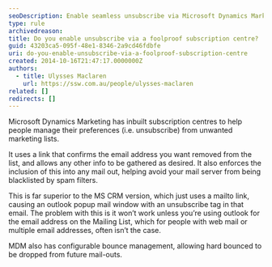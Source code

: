 ```yaml
---
seoDescription: Enable seamless unsubscribe via Microsoft Dynamics Marketing's foolproof subscription centre, ensuring accurate email address removal and configurable bounce management for effective mail-outs.
type: rule
archivedreason:
title: Do you enable unsubscribe via a foolproof subscription centre?
guid: 43203ca5-095f-48e1-8346-2a9cd46fdbfe
uri: do-you-enable-unsubscribe-via-a-foolproof-subscription-centre
created: 2014-10-16T21:47:17.0000000Z
authors:
  - title: Ulysses Maclaren
    url: https://ssw.com.au/people/ulysses-maclaren
related: []
redirects: []
---
```


Microsoft Dynamics Marketing has inbuilt subscription centres to help people manage their preferences (i.e. unsubscribe) from unwanted marketing lists.

It uses a link that confirms the email address you want removed from the list, and allows any other info to be gathered as desired.
It also enforces the inclusion of this into any mail out, helping avoid your mail server from being blacklisted by spam filters.

This is far superior to the MS CRM version, which just uses a mailto link, causing an outlook popup mail window with an unsubscribe tag in that email. The problem with this is it won’t work unless you’re using outlook for the email address on the Mailing List, which for people with web mail or multiple email addresses, often isn’t the case.

MDM also has configurable bounce management, allowing hard bounced to be dropped from future mail-outs.